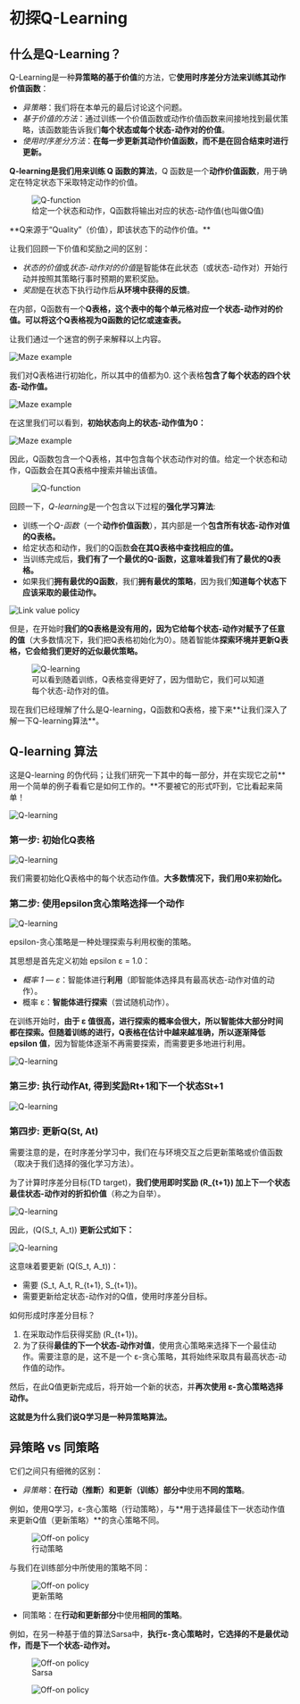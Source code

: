 # 初探Q-Learning

## 什么是Q-Learning？

Q-Learning是一种**异策略的基于价值**的方法，它**使用时序差分方法来训练其动作价值函数**：

- *异策略*：我们将在本单元的最后讨论这个问题。
- *基于价值的方法*：通过训练一个价值函数或动作价值函数来间接地找到最优策略，该函数能告诉我们**每个状态或每个状态-动作对的价值**。
- *使用时序差分方法*：**在每一步更新其动作价值函数，而不是在回合结束时进行更新。**

**Q-learning是我们用来训练 Q 函数的算法**，Q 函数是一个**动作价值函数**，用于确定在特定状态下采取特定动作的价值。

<figure>
<img src="https://huggingface.co/datasets/huggingface-deep-rl-course/course-images/resolve/main/en/unit3/Q-function.jpg" alt="Q-function"/>
  <figcaption>给定一个状态和动作，Q函数将输出对应的状态-动作值(也叫做Q值)</figcaption>
</figure>
**Q来源于“Quality”（价值），即该状态下的动作价值。**

让我们回顾一下价值和奖励之间的区别：

- *状态的价值*或*状态-动作对的价值*是智能体在此状态（或状态-动作对）开始行动并按照其策略行事时预期的累积奖励。
- *奖励*是在状态下执行动作后**从环境中获得的反馈**。

在内部，Q函数有一个**Q表格，这个表中的每个单元格对应一个状态-动作对的价值。可以将这个Q表格视为Q函数的记忆或速查表。**

让我们通过一个迷宫的例子来解释以上内容。

<img src="https://huggingface.co/datasets/huggingface-deep-rl-course/course-images/resolve/main/en/unit3/Maze-1.jpg" alt="Maze example"/>

我们对Q表格进行初始化，所以其中的值都为0. 这个表格**包含了每个状态的四个状态-动作值。**

<img src="https://huggingface.co/datasets/huggingface-deep-rl-course/course-images/resolve/main/en/unit3/Maze-2.jpg" alt="Maze example"/>

在这里我们可以看到，**初始状态向上的状态-动作值为0：**

<img src="https://huggingface.co/datasets/huggingface-deep-rl-course/course-images/resolve/main/en/unit3/Maze-3.jpg" alt="Maze example"/>

因此，Q函数包含一个Q表格，其中包含每个状态动作对的值。给定一个状态和动作，Q函数会在其Q表格中搜索并输出该值。

<figure>
<img src="https://huggingface.co/datasets/huggingface-deep-rl-course/course-images/resolve/main/en/unit3/Q-function-2.jpg" alt="Q-function"/>
</figure>


回顾一下，*Q-learning*是一个包含以下过程的**强化学习算法**: 

- 训练一个*Q-函数*（一个**动作价值函数**），其内部是一个**包含所有状态-动作对值的Q表格。**
- 给定状态和动作，我们的Q函数**会在其Q表格中查找相应的值。**
- 当训练完成后，**我们有了一个最优的Q-函数，这意味着我们有了最优的Q表格。**
- 如果我们**拥有最优的Q函数**，我们**拥有最优的策略**，因为我们**知道每个状态下应该采取的最佳动作。**

<img src="https://huggingface.co/datasets/huggingface-deep-rl-course/course-images/resolve/main/en/unit3/link-value-policy.jpg" alt="Link value policy"/>

但是，在开始时**我们的Q表格是没有用的，因为它给每个状态-动作对赋予了任意的值**（大多数情况下，我们把Q表格初始化为0）。随着智能体**探索环境并更新Q表格，它会给我们更好的近似最优策略。**

<figure class="image table text-center m-0 w-full">
<img src="https://huggingface.co/datasets/huggingface-deep-rl-course/course-images/resolve/main/en/unit3/Q-learning-1.jpg" alt="Q-learning"/>
  <figcaption>可以看到随着训练，Q表格变得更好了，因为借助它，我们可以知道每个状态-动作对的值。</figcaption>
</figure>
现在我们已经理解了什么是Q-learning，Q函数和Q表格，接下来**让我们深入了解一下Q-learning算法**。

## Q-learning 算法

这是Q-learning 的伪代码；让我们研究一下其中的每一部分，并在实现它之前**用一个简单的例子看看它是如何工作的。**不要被它的形式吓到，它比看起来简单！

<img src="https://huggingface.co/datasets/huggingface-deep-rl-course/course-images/resolve/main/en/unit3/Q-learning-2.jpg" alt="Q-learning"/>

### 第一步: 初始化Q表格

<img src="https://huggingface.co/datasets/huggingface-deep-rl-course/course-images/resolve/main/en/unit3/Q-learning-3.jpg" alt="Q-learning"/>

我们需要初始化Q表格中的每个状态动作值。**大多数情况下，我们用0来初始化。**

### 第二步: 使用epsilon贪心策略选择一个动作

<img src="https://huggingface.co/datasets/huggingface-deep-rl-course/course-images/resolve/main/en/unit3/Q-learning-4.jpg" alt="Q-learning"/>

epsilon-贪心策略是一种处理探索与利用权衡的策略。

其思想是首先定义初始 epsilon ɛ = 1.0：

- *概率 1 — ɛ*：智能体进行**利用**（即智能体选择具有最高状态-动作对值的动作）。
- 概率 ɛ：**智能体进行探索**（尝试随机动作）。

在训练开始时，**由于 ɛ 值很高，进行探索的概率会很大，所以智能体大部分时间都在探索。但随着训练的进行，Q表格在估计中越来越准确，所以逐渐降低 epsilon 值**，因为智能体逐渐不再需要探索，而需要更多地进行利用。

<img src="https://huggingface.co/datasets/huggingface-deep-rl-course/course-images/resolve/main/en/unit3/Q-learning-5.jpg" alt="Q-learning"/>

### 第三步: 执行动作At, 得到奖励Rt+1和下一个状态St+1

<img src="https://huggingface.co/datasets/huggingface-deep-rl-course/course-images/resolve/main/en/unit3/Q-learning-6.jpg" alt="Q-learning"/>

### 第四步: 更新Q(St, At)

需要注意的是，在时序差分学习中，我们在与环境交互之后更新策略或价值函数（取决于我们选择的强化学习方法）。

为了计算时序差分目标(TD target)，**我们使用即时奖励 \(R_{t+1}\) 加上下一个状态最佳状态-动作对的折扣价值**（称之为自举）。

<img src="https://huggingface.co/datasets/huggingface-deep-rl-course/course-images/resolve/main/en/unit3/Q-learning-7.jpg" alt="Q-learning"/>

因此，(Q(S_t, A_t)\) **更新公式如下：**

<img src="https://huggingface.co/datasets/huggingface-deep-rl-course/course-images/resolve/main/en/unit3/Q-learning-8.jpg" alt="Q-learning"/>

这意味着要更新 \(Q(S_t, A_t)\)：

- 需要 \(S_t, A_t, R_{t+1}, S_{t+1}\)。
- 需要更新给定状态-动作对的Q值，使用时序差分目标。

如何形成时序差分目标？

1. 在采取动作后获得奖励 \(R_{t+1}\)。
2. 为了获得**最佳的下一个状态-动作对值**，使用贪心策略来选择下一个最佳动作。需要注意的是，这不是一个 ε-贪心策略，其将始终采取具有最高状态-动作值的动作。

然后，在此Q值更新完成后，将开始一个新的状态，并**再次使用 ε-贪心策略选择动作。**

**这就是为什么我们说Q学习是一种异策略算法。**

## 异策略 vs 同策略

它们之间只有细微的区别：

- *异策略*：**在行动（推断）和更新（训练）部分中**使用**不同的策略**。

例如，使用Q学习，ε-贪心策略（行动策略），与**用于选择最佳下一状态动作值来更新Q值（更新策略）**的贪心策略不同。

<figure>
<img src="https://huggingface.co/datasets/huggingface-deep-rl-course/course-images/resolve/main/en/unit3/off-on-1.jpg" alt="Off-on policy"/>
  <figcaption>行动策略</figcaption>
</figure>



与我们在训练部分中所使用的策略不同：

<figure>
<img src="https://huggingface.co/datasets/huggingface-deep-rl-course/course-images/resolve/main/en/unit3/off-on-2.jpg" alt="Off-on policy"/>
  <figcaption>更新策略</figcaption>
</figure>



- 同策略：在**行动和更新部分**中使用**相同的策略**。

例如，在另一种基于值的算法Sarsa中，**执行ε-贪心策略时，它选择的不是最优动作，而是下一个状态-动作对。**


<figure>
<img src="https://huggingface.co/datasets/huggingface-deep-rl-course/course-images/resolve/main/en/unit3/off-on-3.jpg" alt="Off-on policy"/>
    <figcaption>Sarsa</figcaption>
</figure>


<figure>
<img src="https://huggingface.co/datasets/huggingface-deep-rl-course/course-images/resolve/main/en/unit3/off-on-4.jpg" alt="Off-on policy"/>
</figure>

